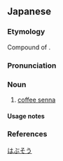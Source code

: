 ==Japanese==
{{wikipedia|lang=ja}}
{{ja-kanjitab|は|ふ|k2=ぶ|そう|yomi=o}}

===Etymology===
Compound of {{compound|sort=はぶそう|lang=ja|波布|tr1=habu|t1=Okinawan habu|草|tr2=sō|t2=grass}}.

===Pronunciation===
{{ja-pron|yomi=o|はぶそう|acc=0|acc_ref=DJR,NHK}}

===Noun===
{{ja-noun|はぶそう|ハブソウ|hhira=はぶさう}}

# [[coffee senna]]

====Usage notes====
{{U:ja:biology|ハブソウ}}

===References===
<references/>

[[Category:ja:Caesalpinia subfamily plants|はぶそう]]
